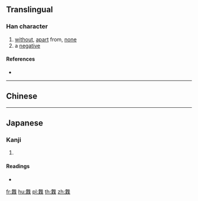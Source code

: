 ==Translingual==

===Han character===
{{Han char|rn=75|rad=木|as=12|sn=16|four=80994|canj=OTDD}}

# [[without]], [[apart]] from, [[none]]
# a [[negative]]

====References====
* {{Han ref|kx=0552.180|dkj=15514|dj=0941.070|hdz=21292.050|uh=6A46|ud=27206|bh=E9DD|bd=59869}}

----

==Chinese==
{{zh-see|無|v}}

----

==Japanese==

===Kanji===
{{ja-kanji|grade=|rs=木12}}

# {{defn|lang=ja|sort=木12}}

====Readings====
* {{ja-readings|on=[[ぶ]] (bu), [[む]] (mu)|kun=[[しげる]] (shigeru)}}

[[fr:橆]]
[[hu:橆]]
[[pl:橆]]
[[th:橆]]
[[zh:橆]]